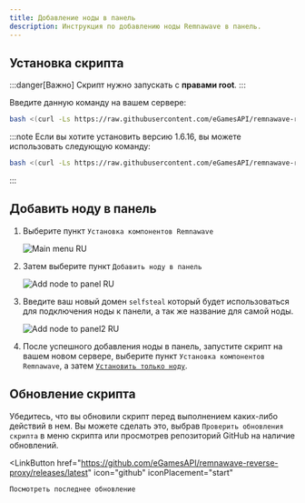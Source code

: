 ```yaml
---
title: Добавление ноды в панель
description: Инструкция по добавлению ноды Remnawave в панель.
---
```



## Установка скрипта

:::danger[Важно]
Скрипт нужно запускать с **правами root**.
:::

Введите данную команду на вашем сервере:

```bash
bash <(curl -Ls https://raw.githubusercontent.com/eGamesAPI/remnawave-reverse-proxy/refs/heads/main/install_remnawave.sh)
```

:::note
Если вы хотите установить версию 1.6.16, вы можете использовать следующую команду:

```bash
bash <(curl -Ls https://raw.githubusercontent.com/eGamesAPI/remnawave-reverse-proxy/refs/tags/v.1.7.5/install_remnawave.sh)
```
:::

## Добавить ноду в панель

<Steps>

1. Выберите пункт `Установка компонентов Remnawave`

    ![Main menu RU](https://raw.githubusercontent.com/eGamesAPI/remnawave-reverse-proxy/refs/heads/main/docs/src/assets/ru/main_menu.png)

2. Затем выберите пункт `Добавить ноду в панель`

    ![Add node to panel RU](https://raw.githubusercontent.com/eGamesAPI/remnawave-reverse-proxy/refs/heads/main/docs/src/assets/ru/add_node_to_panel.png)

3. Введите ваш новый домен `selfsteal` который будет использоваться для подключения ноды к панели, а так же название для самой ноды.

    ![Add node to panel2 RU](https://raw.githubusercontent.com/eGamesAPI/remnawave-reverse-proxy/refs/heads/main/docs/src/assets/ru/add_node_to_panel2.png)

4. После успешного добавления ноды в панель, запустите скрипт на вашем новом сервере, выберите пункт `Установка компонентов Remnawave`, а затем [`Установить только ноду`](https://wiki.egam.es/ru/installation/node-only/).

</Steps>

## Обновление скрипта

Убедитесь, что вы обновили скрипт перед выполнением каких-либо действий в нем. Вы можете сделать это, выбрав `Проверить обновления скрипта` в меню скрипта или просмотрев репозиторий GitHub на наличие обновлений.

<LinkButton
    href="https://github.com/eGamesAPI/remnawave-reverse-proxy/releases/latest"
    icon="github"
    iconPlacement="start"
>
    Посмотреть последнее обновление
</LinkButton>
